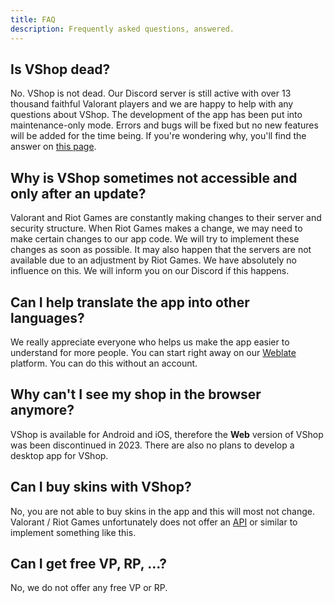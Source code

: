```yaml
---
title: FAQ
description: Frequently asked questions, answered.
---
```


## Is VShop dead?

No. VShop is not dead. Our Discord server is still active with over 13 thousand faithful Valorant players and we are happy to help with any questions about VShop.
The development of the app has been put into maintenance-only mode. Errors and bugs will be fixed but no new features will be added for the time being.
If you're wondering why, you'll find the answer on [this page](/distribution-update).

## Why is VShop sometimes not accessible and only after an update?

Valorant and Riot Games are constantly making changes to their server and security structure. When Riot Games makes a change, we may need to make certain changes to our app code. We will try to implement these changes as soon as possible. It may also happen that the servers are not available due to an adjustment by Riot Games. We have absolutely no influence on this. We will inform you on our Discord if this happens.

## Can I help translate the app into other languages?

We really appreciate everyone who helps us make the app easier to understand for more people.
You can start right away on our [Weblate](https://hosted.weblate.org/projects/vshop/mobile/) platform. You can do this without an account.

## Why can't I see my shop in the browser anymore?

VShop is available for Android and iOS, therefore the **Web** version of VShop was been discontinued in 2023.
There are also no plans to develop a desktop app for VShop.

## Can I buy skins with VShop?

No, you are not able to buy skins in the app and this will most not change.
Valorant / Riot Games unfortunately does not offer an [API](https://www.ibm.com/topics/api) or similar to implement something like this.

## Can I get free VP, RP, ...?

No, we do not offer any free VP or RP. 